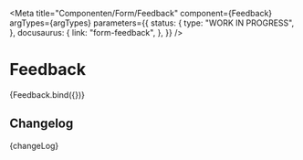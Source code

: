
<Meta
  title="Componenten/Form/Feedback"
  component={Feedback}
  argTypes={argTypes}
  parameters={{
    status: {
      type: "WORK IN PROGRESS",
    },
    docusaurus: {
      link: "form-feedback",
    },
  }}
/>

# Feedback

<Canvas>
  <Story name="Feedback" args={defaultArgs}>
    {Feedback.bind({})}
  </Story>
</Canvas>

<ArgsTable story="Feedback" />

## Changelog

<Description>{changeLog}</Description>
